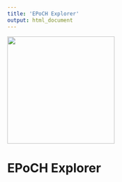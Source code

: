 ```yaml
---
title: 'EPoCH Explorer'
output: html_document
---
```


![](docs/logo.png){width="246"}

# EPoCH Explorer
